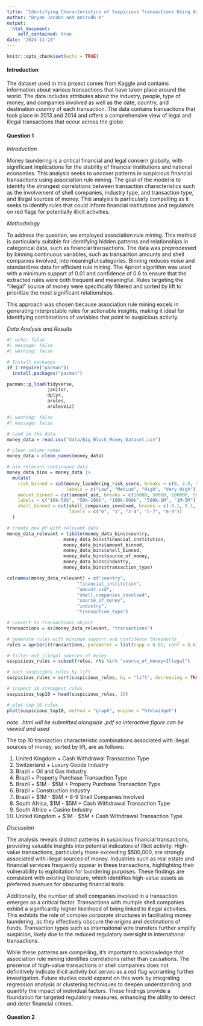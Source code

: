 ```yaml
---
title: "Identifying Characteristics of Suspicious Transactions Using Association Rule Mining and Time Series Anomaly Detection"
author: "Bryan Jacobs and Anirudh K"
output:
  html_document:
    self_contained: true
date: "2024-11-23"
---
```


```r
knitr::opts_chunk$set(echo = TRUE)
```

#### Introduction

The dataset used in this project comes from Kaggle and contains information about various transactions that have taken place around the world. The data includes attributes about the industry, people, type of money, and companies involved as well as the date, country, and destination country of each transaction. The data contains transactions that took place in 2013 and 2014 and offers a comprehensive view of legal and illegal transactions that occur across the globe.

#### Question 1

*Introduction*

Money laundering is a critical financial and legal concern globally, with significant implications for the stability of financial institutions and national economies. This analysis seeks to uncover patterns in suspicious financial transactions using association rule mining. The goal of the model is to identify the strongest correlations between transaction characteristics such as the involvement of shell companies, industry type, and transaction type, and illegal sources of money. This analysis is particularly compelling as it seeks to identify rules that could inform financial institutions and regulators on red flags for potentially illicit activities.

*Methodology*

To address the question, we employed association rule mining. This method is particularly suitable for identifying hidden patterns and relationships in categorical data, such as financial transactions. The data was preprocessed by binning continuous variables, such as transaction amounts and shell companies involved, into meaningful categories. Binning reduces noise and standardizes data for efficient rule mining. The Apriori algorithm was used with a minimum support of 0.01 and confidence of 0.6 to ensure that the extracted rules were both frequent and meaningful. Rules targeting the "illegal" source of money were specifically filtered and sorted by lift to prioritize the most significant relationships.

This approach was chosen because association rule mining excels in generating interpretable rules for actionable insights, making it ideal for identifying combinations of variables that point to suspicious activity.

*Data Analysis and Results*

```r
#| echo: false
#| message: false
#| warning: false

# Install packages
if (!require("pacman")) 
  install.packages("pacman")

pacman::p_load(tidyverse,
               janitor,
               dplyr,
               arules,
               arulesViz)
```

```r
#| warning: false
#| message: false

# Load in the data
money_data = read.csv("data/Big_Black_Money_Dataset.csv")

# clean column names
money_data = clean_names(money_data)

# bin relevant continuous data
money_data_bins = money_data |>
  mutate(
    risk_binned = cut(money_laundering_risk_score, breaks = c(0, 2.5, 5, 7.5, 10),
                      labels = c("Low", "Medium", "High", "Very High")),
    amount_binned = cut(amount_usd, breaks = c(10000, 50000, 100000, 500000, 1000000, 5000000),
    labels = c("10k-50k", "50k-100k", "100k-500k", "500k-1M", "1M-5M")),
    shell_binned = cut(shell_companies_involved, breaks = c(-0.1, 0.1, 1, 4, 7, 9),
                       labels = c("0", "1", "2-4", "5-7", "8-9"))
  )

# create new df with relevant data
money_data_relevant = tibble(money_data_bins$country,
                     money_data_bins$financial_institution,
                     money_data_bins$amount_binned,
                     money_data_bins$shell_binned,
                     money_data_bins$source_of_money,
                     money_data_bins$industry,
                     money_data_bins$transaction_type)

colnames(money_data_relevant) = c("country",
                          "financial_institution",
                          "amount_usd",
                          "shell_companies_involved",
                          "source_of_money",
                          "industry",
                          "transaction_type")

# convert to transactions object
transactions = as(money_data_relevant, "transactions")

# generate rules with minimum support and confidence thresholds
rules = apriori(transactions, parameter = list(supp = 0.01, conf = 0.6))

# filter out illegal sources of money
suspicious_rules = subset(rules, rhs %in% "source_of_money=Illegal")

# sort suspicious rules by lift
suspicious_rules = sort(suspicious_rules, by = "lift", decreasing = TRUE)

# inspect 10 strongest rules
suspicious_top10 = head(suspicious_rules, 10)

# plot top 10 rules
plot(suspicious_top10, method = "graph", engine = "htmlwidget")
```

*note: .html will be submitted alongside .pdf so interactive figure can be viewed and used*

The top 10 transaction characteristic combinations associated with illegal sources of money, sorted by lift, are as follows:

1.  United Kingdom + Cash Withdrawal Transaction Type
2.  Switzerland + Luxury Goods Industry
3.  Brazil + Oil and Gas Industry
4.  Brazil + Property Purchase Transaction Type
5.  Brazil + \$1M - \$5M + Property Purchase Transaction Type
6.  Brazil + Construction Industry
7.  Brazil + \$1M - \$5M + 8-9 Shell Companies Involved
8.  South Africa, \$1M - \$5M + Cash Withdrawal Transaction Type
9.  South Africa + Casino Industry
10. United Kingdom + \$1M - \$5M + Cash Withdrawal Transaction Type

*Discussion*

The analysis reveals distinct patterns in suspicious financial transactions, providing valuable insights into potential indicators of illicit activity. High-value transactions, particularly those exceeding \$500,000, are strongly associated with illegal sources of money. Industries such as real estate and financial services frequently appear in these transactions, highlighting their vulnerability to exploitation for laundering purposes. These findings are consistent with existing literature, which identifies high-value assets as preferred avenues for obscuring financial trails.

Additionally, the number of shell companies involved in a transaction emerges as a critical factor. Transactions with multiple shell companies exhibit a significantly higher likelihood of being linked to illegal activities. This exhibits the role of complex corporate structures in facilitating money laundering, as they effectively obscure the origins and destinations of funds. Transaction types such as international wire transfers further amplify suspicion, likely due to the reduced regulatory oversight in international transactions.

While these patterns are compelling, it's important to acknowledge that association rule mining identifies correlations rather than causations. The presence of high-value transactions or shell companies does not definitively indicate illicit activity but serves as a red flag warranting further investigation. Future studies could expand on this work by integrating regression analysis or clustering techniques to deepen understanding and quantify the impact of individual factors. These findings provide a foundation for targeted regulatory measures, enhancing the ability to detect and deter financial crimes.

#### Question 2
